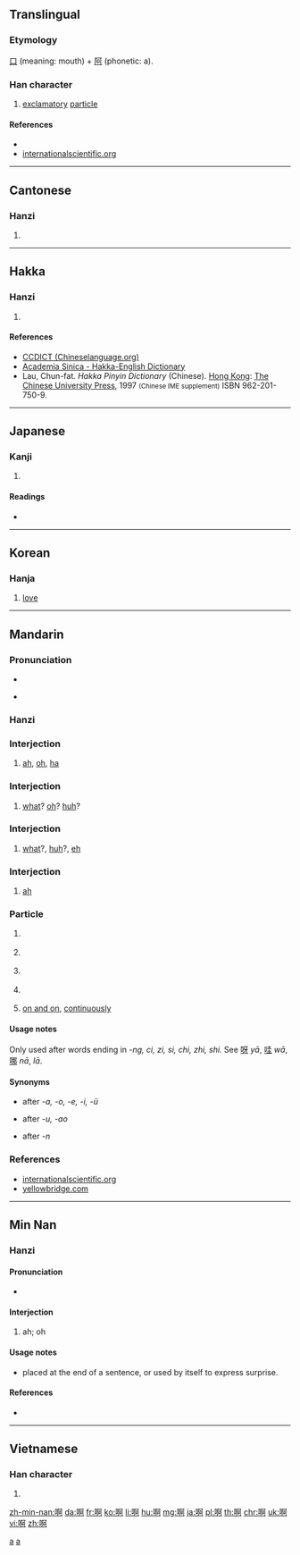 {{also|a}}
==Translingual==
{{stroke order}}

===Etymology===
[[口]] (meaning: mouth) + [[阿]] (phonetic: a).

===Han character===
{{Han char|rn=30|rad=口|as=08|sn=11|four=6102<sub>0</sub>|canj=口弓中口 (RNLR)|ids=⿰[[口]][[阿]]}}

# [[exclamatory]] [[particle]]

====References====
* {{Han ref|kx=0195.040|dkj=03808|dj=0416.050|hdz=10634.180|uh=554A|ud=21834|bh=B0DA|bd=45274}}
* [http://internationalscientific.org/CharacterASP/CharacterEtymology.aspx?characterInput=%E5%95%8A internationalscientific.org]

----

==Cantonese==
{{zh-hanzi-box|啊}}

===Hanzi===
{{yue-hanzi|jyut=[[aa1]], [[aa2]], [[aa3]], [[aa4]]|y=a1, a2, a3, a4}}

# {{defn|lang=yue|sort=口08}}

----

==Hakka==

===Hanzi===
{{hak-hanzi|poj=o (o<sup>1</sup>), ó (o<sup>2</sup>)|gd=o<sup>1</sup> [Meixian, Bao'an, Kwangtung], o<sup>1</sup>, a<sup>1</sup> [Hailu, Siyan]|hpy=o2, o3}}

# {{defn|lang=hak|sort=口08}}

====References====
*[http://www.chineselanguage.org/dictionaries/?mode=view&module=chardict&query=%E5%95%8A CCDICT (Chineselanguage.org)]
*[http://minhakka.ling.sinica.edu.tw/bkg/hakyin/search.php?DETAIL=1&LIMIT=id=29415&dbname=su_tian_1&graph=2 Academia Sinica - Hakka-English Dictionary]
*Lau, Chun-fat. ''Hakka Pinyin Dictionary'' (Chinese). [[Hong Kong]]: [[w:Chinese University of Hong Kong|The Chinese University Press]], 1997 <small>(Chinese IME supplement)</small> ISBN 962-201-750-9.

----

==Japanese==

===Kanji===
{{ja-kanji|grade=|rs=口08}}

# {{defn|lang=ja|sort=口08}}

====Readings====
* {{ja-readings|on=[[あ]] (a)|kun=[[こえ]] (koe)}}

----

==Korean==

===Hanja===
{{ko-hanja|hangeul=아|rv=a|mr=a}}

# [[love]]

----

==Mandarin==
{{zh-hanzi-box|啊}}

===Pronunciation===
* {{audio|Zh-ā.ogg|audio (ā)|lang=cmn}}
{{Pinyin-IPA|ā}}
* {{audio|Zh-a.ogg|audio (a)|lang=cmn}}
{{Pinyin-IPA|a}}
{{Pinyin-IPA|ǎ}}
{{Pinyin-IPA|á}}
{{Pinyin-IPA|à}}

===Hanzi===
{{cmn-hanzi|pin=[[ā]] ([[a1]]), [[á]] ([[a2]]), [[ǎ]] ([[a3]]), [[à]] ([[a4]]), [[a]] ([[a5]])|wg=a<sup>1</sup>, a<sup>2</sup>, a<sup>3</sup>, a<sup>4</sup>, a}}

===Interjection===
{{cmn-interj|ts|pin=[[ā#Mandarin|ā]]|pint=a1}}

# {{n-g|(used by itself to express surprise)}} [[ah]], [[oh]], [[ha]]
#: {{zh-usex|'''啊{Ā}'''！我 又 赢 了！|'''Ha'''! I've won again!|inline=0|link=y}}

===Interjection===
{{cmn-interj|ts|pin=[[ǎ#Mandarin|ǎ]]|pint=a3}}

# {{n-g|(indicating puzzled surprise)}} [[what]]? [[oh]]? [[huh]]?
#: {{zh-usex|'''啊{Ǎ}'''！真 有 这 事儿{r}？|What? Is that really so?|inline=0|link=y}}

===Interjection===
{{cmn-interj|ts|pin=[[á#Mandarin|á]]|pint=a2}}

# {{n-g|(indicating doubt or questioning)}} [[what]]?, [[huh]]?, [[eh]]
#: {{zh-usex|'''啊{Á}'''？你 说 什么？|Huh, what did you say?|inline=0|link=y}}

===Interjection===
{{cmn-interj|ts|pin=[[à#Mandarin|à]]|pint=a4}}

# {{n-g|(indicating agreement/approval)}} [[ah]]
#: {{zh-usex|'''啊{À}'''，好 吧。|Well, OK.|inline=0|link=y}}

===Particle===
{{cmn-particle|ts|pin=[[a#Mandarin|a]]|pint=a}}

# {{n-g|sentence-final particle expressing surprise}}
#: {{zh-usex|你 不 来 '''啊{a}'''？|So you're not coming?|inline=1|link=y}}
# {{n-g|sentence-final particle expressing exclamation, excitement or enthusiasm}}
#: {{zh-usex|多 好 天儿{r} '''啊{a}'''！|What a fine day!|inline=1|link=y}}
#: {{zh-usex|谢谢 '''啊{a}'''|Thanks|inline=1|link=y}}
# {{n-g|sentence-final particle softening the request}}
#: {{zh-usex|老 ^王 '''啊{a}'''，这 可 不行 '''啊{a}'''！|Wang, this won't do!|inline=1|link=y}}
# {{n-g|used in enumerations, for confirmation (often untranslated)}}
#: {{zh-usex|钱 '''啊{a}'''，书 '''啊{a}'''，表 '''啊{a}'''，我 都 丢 了。|Money, books, watch, I lost everything.|inline=1|link=y}}
#  [[on and on]], [[continuously]]

====Usage notes====
Only used after words ending in ''-ng, ci, zi, si, chi, zhi, shi.'' See [[呀]] ''yā'', [[哇]] ''wā'', [[哪]] ''nā'', [[]] ''lā''.

====Synonyms====
* {{l|cmn|呀}} after '' -a, -o, -e, -i, -ü''
* {{l|cmn|哇}} after ''-u, -ao''
* {{l|cmn|哪}} after ''-n''

===References===
* [http://internationalscientific.org/CharacterASP/CharacterEtymology.aspx?characterInput=%E5%95%8A internationalscientific.org]
* [http://www.yellowbridge.com/chinese/wordsearch.php?searchMode=C&word=%E5%95%8A yellowbridge.com]

[[Category:Beginning Mandarin|a]]
[[Category:Mandarin entries with audio links|a]]

----

==Min Nan==
{{zh-hanzi-box|啊}}

===Hanzi===
{{nan-hanzi|poj=[[a]] (a<sup>1</sup>)|tlpa=}}

====Pronunciation====
* {{IPA|[ a ]|lang=nan}}

====Interjection====
{{nan-inter|ts|poj=a|pojt=a|rs=口08}}

# ah; oh

====Usage notes====
* placed at the end of a sentence, or used by itself to express surprise.

====References====
* {{cite web
| url = http://203.64.42.21/iug/ungian/SoannTeng/chil/taihoa.asp
| title = 啊
| work = On-line Taiwanese/Mandarin Dictionary (台文／華文線頂辭典)
| language = Taiwanese/English
| accessdate = 2011-01-29}}

----

==Vietnamese==

===Han character===
{{vi-hantu|[[a]], [[à]], [[ạ]]|rs=口08}}

# {{defn|lang=vi|sort=口08}}

[[zh-min-nan:啊]]
[[da:啊]]
[[fr:啊]]
[[ko:啊]]
[[li:啊]]
[[hu:啊]]
[[mg:啊]]
[[ja:啊]]
[[pl:啊]]
[[th:啊]]
[[chr:啊]]
[[uk:啊]]
[[vi:啊]]
[[zh:啊]]